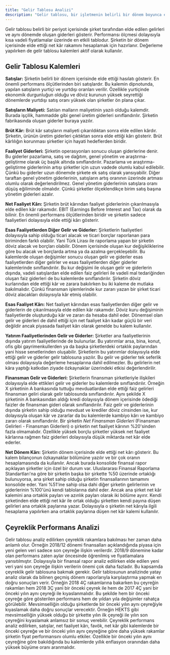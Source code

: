 ```yaml
---
title: "Gelir Tablosu Analizi"
description: "Gelir tablosu, bir işletmenin belirli bir dönem boyunca elde ettiği gelirleri, giderleri ve net kar ya da zararını gösteren mali tablodur. İşletmenin ne kadar karlı veya zararda olduğunu gösterir. Gelir tablosu, işletmenin faaliyetlerinin verimli olup olmadığını anlamaya yardımcı olur."
---
```


Gelir tablosu belirli bir periyot içerisinde şirket tarafından elde edilen gelirleri ve aynı dönemde oluşan giderleri gösterir. Performansı ölçmesi dolayısıyla kısa vadeli fiyatlamalar üzerinde en etkili tablodur. Şirketin bir dönem içerisinde elde ettiği net kâr rakamını hesaplamak için hazırlanır. Değerleme yapılırken de gelir tablosu kalemleri aktif olarak kullanılır.

## **Gelir Tablosu Kalemleri**

**Satışlar:** Şirketin belirli bir dönem içerisinde elde ettiği hasılatı gösterir. En önemli performans ölçütlerinden biri satışlardır. Bu kalemin dipnotunda, yapılan satışların yurtiçi ve yurtdışı oranları verilir. Özellikle yurtiçinde ekonomik durgunluğun olduğu ve döviz kurunun yüksek seyrettiği dönemlerde yurtdışı satış oranı yüksek olan şirketler ön plana çıkar.

**Satışların Maliyeti:** Satılan malların maliyetinin yazılı olduğu kalemdir. Burada işçilik, hammadde gibi genel üretim giderleri sınıflandırılır. Şirketin fabrikasında oluşan giderler buraya yazılır.

**Brüt Kâr:** Brüt kâr satışların maliyeti çıkarıldıktan sonra elde edilen kârdır. Şirketin, ürünün üretim giderleri çıktıktan sonra elde ettiği kârı gösterir. Brüt kârlılığın korunması şirketler için hayati hedeflerden biridir.

**Faaliyet Giderleri:** Şirketin operasyonları sonucu oluşan giderlerine denir. Bu giderler pazarlama, satış ve dağıtım, genel yönetim ve araştırma-geliştirme olarak üç başlık altında sınıflandırılır. Pazarlama ve araştırma-geliştirme giderlerinin artışı şirketler için uzun vadede olumlu kabul edilebilir. Çünkü bu giderler uzun dönemde şirkete ek satış olarak yansıyabilir. Diğer taraftan genel yönetim giderlerinin, satışların artış oranının üzerinde artması olumlu olarak değerlendirilmez. Genel yönetim giderlerinin satışlara oranı düşüş eğiliminde olmalıdır. Çünkü şirketler ölçeklendikçe birim satış başına yönetim giderleri azalır.

**Net Faaliyet Kârı:** Şirketin brüt kârından faaliyet giderlerinin çıkarılmasıyla elde edilen kâr rakamıdır. EBIT (Earnings Before Interest and Tax) olarak da bilinir. En önemli performans ölçütlerinden biridir ve şirketin sadece faaliyetleri dolayısıyla elde ettiği kârı gösterir.

**Esas Faaliyetlerden Diğer Gelir ve Giderler:** Şirketlerin faaliyetleri dolayısıyla sahip olduğu ticari alacak ve ticari borçlar raporlanan para biriminden farklı olabilir. Yani Türk Lirası ile raporlama yapan bir şirketin döviz alacak ve borçları olabilir. Dönem içerisinde oluşan kur değişikliklerine göre bu alacak ve borçlarda artma ya da azalma gerçekleşebilir. Bu kalemlerde oluşan değişimler sonucu oluşan gelir ve giderler esas faaliyetlerden diğer gelirler ve esas faaliyetlerden diğer giderler kalemlerinde sınıflandırılır. Bu kur değişimi ile oluşan gelir ve giderlerin dışında, vadeli satışlardan elde edilen faiz gelirleri ile vadeli mal tedariğinden oluşan faiz giderleri de bu kalemlerde sınıflandırılır. Şirketin döviz kurlarından elde ettiği kâr ve zarara bakılırken bu iki kaleme de mutlaka bakılmalıdır. Çünkü finansman işlemlerinde kur zararı yazan bir şirket ticari döviz alacakları dolayısıyla kâr etmiş olabilir.

**Esas Faaliyet Kârı:** Net faaliyet kârından esas faaliyetlerden diğer gelir ve giderlerin de çıkarılmasıyla elde edilen kâr rakamıdır. Döviz kuru değişiminin faaliyetlerde oluşturduğu kâr ve zararı da hesaba dahil eder. Dönemsel olan gelir ve giderleri de dahil ettiği için net faaliyet kârı kadar güçlü bir veri değildir ancak piyasada faaliyet kârı olarak genelde bu kalem kullanılır.

**Yatırım Faaliyetlerinden Gelir ve Giderler:** Şirketler ana faaliyetlerinin dışında yatırım faaliyetlerinde de bulunurlar. Bu yatırımlar arsa, bina, konut, ofis gibi gayrimenkullerden ya da başka şirketlerdeki ortaklık paylarından yani hisse senetlerinden oluşabilir. Şirketlerin bu yatırımlar dolayısıyla elde ettiği gelir ve giderler gelir tablosuna yazılır. Bu gelir ve giderler tek seferlik olması dolayısıyla değerleme hesaplarına dahil edilmezler. Bu gelirlerin net kâra yaptığı katkıdan ziyade özkaynaklar üzerindeki etkisi değerlendirilir.

**Finansman Gelir ve Giderleri:** Şirketlerin finansman şirketleriyle ilişkileri dolayısıyla elde ettikleri gelir ve giderler bu kalemlerde sınıflandırılır. Örneğin X şirketinin A bankasında tuttuğu mevduatlardan elde ettiği faiz gelirleri finansman geliri olarak gelir tablosunda sınıflandırılır. Aynı şekilde X şirketinin A bankasından aldığı kredi dolayısıyla dönem içerisinde ödediği faizler de finansman gideri olarak sınıflandırılır. Faiz gelir ve giderlerinin dışında şirketin sahip olduğu mevduat ve krediler döviz cinsinden ise, kur dolayısıyla oluşan kâr ve zararlar da bu kalemlerde kambiyo kârı ve kambiyo zararı olarak sınıflandırılır. Bir şirketin _Net Finansman Giderleri_ (Finansman Gelirleri - Finansman Giderleri) o şirketin net faaliyet kârının %20'sinden fazla olmamalıdır. Özellikle yüksek borçlu şirketler yüksek net faaliyet kârlarına rağmen faiz giderleri dolayısıyla düşük miktarda net kâr elde ederler.

**Net Dönem Kârı:** Şirketin dönem içerisinde elde ettiği net kârı gösterir. Bu kalem bilançonun özkaynaklar bölümüne yazılır ve bir çok oranın hesaplamasında da kullanılır. Ancak burada konsolide finansal rapor açıklayan şirketler için özel bir durum var. Uluslararası Finansal Raporlama Standartları'na göre bir şirketin başka bir şirkette %50 üzerinde ortaklığı bulunuyorsa, ana şirket sahip olduğu şirketin finansallarının tamamını konsolide eder. Yani %51'ine sahip olsa dahi diğer şirketin gelirlerinin ve giderlerinin %100'ünü kendi tablolarına dahil eder. Ancak ana şirket net kâr kalemini ana ortaklık payları ve azınlık payları olarak iki bölüme ayırır. Kendi şirketinden elde ettiği net kâr ile ortak olduğu şirketten kendi payına düşen gelirleri ana ortaklık paylarına yazar. Dolayısıyla o şirketin net kârıyla ilgili hesaplama yapılırken ana ortaklık paylarına düşen net kâr kalemi kullanılır.

## **Çeyreklik Performans Analizi**

Gelir tablosu analiz edilirken çeyreklik rakamlara bakılması her zaman daha anlamlı olur. Örneğin 2018/12 dönemi finansalları açıklandığında piyasa için yeni gelen veri sadece son çeyreğe ilişkin verilerdir. 2018/9 dönemine kadar olan performans zaten aylar öncesinde öğrenilmiş ve fiyatlamalara yansıtılmıştır. Dolayısıyla bir finansal rapor analiz edilirken elde edilen yeni veri yani son çeyreğe ilişkin verilerin önemi çok daha fazladır. Bu kapsamda çeyreklik gelir tablosuna bakmak gerekir. Gelir tablosunun analizinde yatay analiz olarak da bilinen geçmiş dönem raporlarıyla karşılaştırma yapmak en doğru sonuçları verir. Örneğin 2018 4Ç rakamlarına bakarken bu çeyreğin rakamları hem 2018 3Ç yani bir önceki çeyrek ile hem de 2017 4Ç yani bir önceki yılın aynı çeyreği ile kıyaslanmalıdır. Bu şekilde hem bir önceki çeyreğe göre gösterilen performans hem de yıldan yıla değişimler rahatça görülebilir. Mevsimselliğin olduğu şirketlerde bir önceki yılın aynı çeyreğiyle kıyaslamak daha doğru sonuçlar verecektir. Örneğin HEKTS gibi mevsimselliğin yüksek olduğu bir şirkette yılın ilk çeyreği ile yılın son çeyreğini kıyaslamak anlamsız bir sonuç verebilir. Çeyreklik performans analiz edilirken, satışlar, net faaliyet kârı, favök, net kâr gibi kalemlerde bir önceki çeyreğe ve bir önceki yılın aynı çeyreğine göre daha yüksek rakamlar şirketin fiyat performansını olumlu etkiler. Özellikle bir önceki yılın aynı çeyreğine göre bakıldığında bu kalemlerde yıllık enflasyon oranından daha yüksek büyüme oranı aranmalıdır.